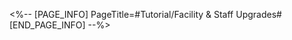 <%-- [PAGE_INFO]
PageTitle=#Tutorial/Facility & Staff Upgrades#
[END_PAGE_INFO] --%>
{{Tutorial
|sort      = 996014
|title     = Facility & Staff Upgrades
|subtitle  = 
|type      = 
|about     = 
|image1    = Tutorial Facility & Staff Upgrades 1.png{{subst:void|<!--$UPLOAD:<<SpriteOutput/TutorialPic/TutorialPage_996014.png>-<Tutorial Facility & Staff Upgrades 1.png>-<Tutorial Files>>-->}}
|text1     = Restaurant facilities will have stronger {{Color|h|nobold=1|effects}} after upgrading
|image2    = Tutorial Facility & Staff Upgrades 2.png{{subst:void|<!--$UPLOAD:<<SpriteOutput/TutorialPic/TutorialPage_996015.png>-<Tutorial Facility & Staff Upgrades 2.png>-<Tutorial Files>>-->}}
|text2     = Restaurant staff can unlock the {{Color|h|nobold=1|Automate}} skill after training!
}}